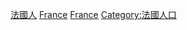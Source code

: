 {{Commonscat|Immigration to France}}

[[Category:法國人|]]
[[Category:依族群劃分的各國人物|France]]
[[Category:依族群劃分的歐洲人|France]]
[[Category:法國人口|Category:法國人口]]